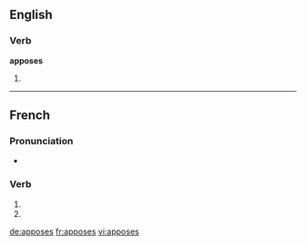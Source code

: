 {{also|apposés}}
==English==

===Verb===
'''apposes'''

# {{third-person singular of|[[appose]]}}

----

==French==

===Pronunciation===
* {{homophones|appose|apposent}}

===Verb===
{{fr-verb-form}}

# {{conjugation of|apposer||2|s|pres|ind|lang=fr}}
# {{conjugation of|apposer||2|s|pres|sub|lang=fr}}
{{count page|[[Wiktionary:Page count]]}}

[[de:apposes]]
[[fr:apposes]]
[[vi:apposes]]